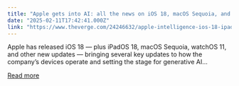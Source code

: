 ```yaml
---
title: "Apple gets into AI: all the news on iOS 18, macOS Sequoia, and more"
date: "2025-02-11T17:42:41.000Z"
link: "https://www.theverge.com/24246632/apple-intelligence-ios-18-ipad-os-18-macos-sequoia-iphone-16"
---
```


Apple has released iOS 18 — plus iPadOS 18, macOS Sequoia, watchOS 11, and other new updates — bringing several key updates to how the company’s devices operate and setting the stage for generative AI...

[Read more](https://www.theverge.com/24246632/apple-intelligence-ios-18-ipad-os-18-macos-sequoia-iphone-16)
